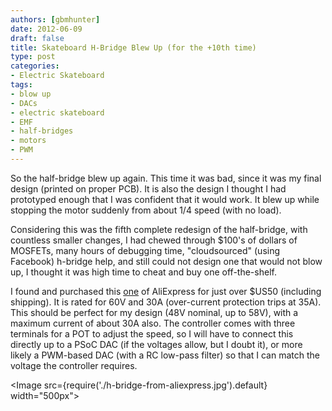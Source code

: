 ```yaml
---
authors: [gbmhunter]
date: 2012-06-09
draft: false
title: Skateboard H-Bridge Blew Up (for the +10th time)
type: post
categories:
- Electric Skateboard
tags:
- blow up
- DACs
- electric skateboard
- EMF
- half-bridges
- motors
- PWM
---
```


So the half-bridge blew up again. This time it was bad, since it was my final design (printed on proper PCB). It is also the design I thought I had prototyped enough that I was confident that it would work. It blew up while stopping the motor suddenly from about 1/4 speed (with no load).

Considering this was the fifth complete redesign of the half-bridge, with countless smaller changes, I had chewed through $100's of dollars of MOSFETs, many hours of debugging time, "cloudsourced" (using Facebook) h-bridge help, and still could not design one that would not blow up, I thought it was high time to cheat and buy one off-the-shelf.

I found and purchased this [one](http://www.aliexpress.com/product-fm/486387907-A121-Wide-Voltage-DC12-60V-30A-1500W-PWM-Pulse-DC-Motor-Speed-Controller-Adjuster-0-100-wholesalers.html) of AliExpress for just over $US50 (including shipping). It is rated for 60V and 30A (over-current protection trips at 35A). This should be perfect for my design (48V nominal, up to 58V), with a maximum current of about 30A also. The controller comes with three terminals for a POT to adjust the speed, so I will have to connect this directly up to a PSoC DAC (if the voltages allow, but I doubt it), or more likely a PWM-based DAC (with a RC low-pass filter) so that I can match the voltage the controller requires.

<Image src={require('./h-bridge-from-aliexpress.jpg').default} width="500px"></Image>
